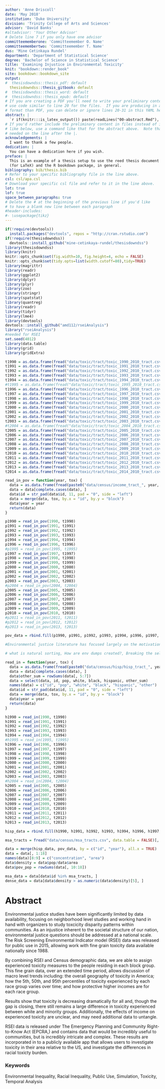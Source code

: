 ```yaml
---
author: 'Anne Driscoll'
date: 'May 2018'
institution: 'Duke University'
division: 'Trinity College of Arts and Sciences'
advisor: 'David Banks'
#altadvisor: 'Your Other Advisor'
# Delete line 7 if you only have one advisor
committeememberone: 'Committeemember O. Name'
committeemembertwo: 'Committeemember T. Name'
dus: 'Mine Cetinkaya Rundel'
department: 'Department of Statistical Science'
degree: 'Bachelor of Science in Statistical Science'
title: 'Examining Injustice in Environmental Toxicity'
knit: "bookdown::render_book"
site: bookdown::bookdown_site
output: 
#  thesisdowndss::thesis_pdf: default
  thesisdowndss::thesis_gitbook: default
#  thesisdowndss::thesis_word: default
#  thesisdowndss::thesis_epub: default
# If you are creating a PDF you'll need to write your preliminary content here or
# use code similar to line 20 for the files.  If you are producing in a different
# format than PDF, you can delete or ignore lines 20-31 in this YAML header.
abstract: |
  `r if(knitr:::is_latex_output()) paste(readLines("00-abstract.Rmd"), collapse = '\n  ')`
# If you'd rather include the preliminary content in files instead of inline
# like below, use a command like that for the abstract above.  Note that a tab is 
# needed on the line after the |.
acknowledgements: |
  I want to thank a few people.
dedication: |
  You can have a dedication here if you wish. 
preface: |
  This is an example of a thesis setup to use the reed thesis document class
  (for LaTeX) and the R bookdown package, in general.
bibliography: bib/thesis.bib
# Refer to your specific bibliography file in the line above.
csl: csl/apa.csl
# Download your specific csl file and refer to it in the line above.
lot: true
lof: true
space_between_paragraphs: true
# Delete the # at the beginning of the previous line if you'd like
# to have a blank new line between each paragraph
#header-includes:
#- \usepackage{tikz}
---
```


<!--
Above is the YAML (YAML Ain't Markup Language) header that includes a lot of metadata used to produce the document.  Be careful with spacing in this header!

If you'd prefer to not include a Dedication, for example, simply delete lines 17 and 18 above or add a # before them to comment them out.  If you have other LaTeX packages you would like to include, delete the # before header-includes and list the packages after hyphens on new lines.

If you'd like to include a comment that won't be produced in your resulting file enclose it in a block like this.
-->

<!--
If you receive a duplicate label error after knitting, make sure to delete the index.Rmd file and then knit again.
-->

```r
if(!require(devtools))
  install.packages("devtools", repos = "http://cran.rstudio.com")
if(!require(thesisdowndss))
  devtools::install_github("mine-cetinkaya-rundel/thesisdowndss")
library(thesisdowndss)
library(knitr)
knitr::opts_chunk$set(fig.width=10, fig.height=4, echo = FALSE) 
knitr::opts_chunk$set(tidy.opts=list(width.cutoff=80),tidy=TRUE)
library(magrittr)
library(readr)
library(ggplot2)
library(dplyr)
library(plyr)
library(zoo)
library(stringr)
library(spatstat)
library(quantreg)
library(readr)
library(tidyr)
library(lme4)
library(devtools)
devtools::install_github("amd112/rseiAnalysis")
library("rseiAnalysis")
#needed for RSEI
set.seed(4012)
library(data.table)
library(grid)
library(gridExtra)
```

```r
t1990 = as.data.frame(fread("data/toxic/tract/toxic_1990_2010_tract.csv", data.table = FALSE))
t1991 = as.data.frame(fread("data/toxic/tract/toxic_1991_2010_tract.csv", data.table = FALSE))
t1992 = as.data.frame(fread("data/toxic/tract/toxic_1992_2010_tract.csv", data.table = FALSE))
t1993 = as.data.frame(fread("data/toxic/tract/toxic_1993_2010_tract.csv", data.table = FALSE))
t1994 = as.data.frame(fread("data/toxic/tract/toxic_1994_2010_tract.csv", data.table = FALSE))
#t1995 = as.data.frame(fread("data/toxic/tract/toxic_1995_2010_tract.csv", data.table = FALSE))
t1996 = as.data.frame(fread("data/toxic/tract/toxic_1996_2010_tract.csv", data.table = FALSE))
t1997 = as.data.frame(fread("data/toxic/tract/toxic_1997_2010_tract.csv", data.table = FALSE))
t1998 = as.data.frame(fread("data/toxic/tract/toxic_1998_2010_tract.csv", data.table = FALSE))
t1999 = as.data.frame(fread("data/toxic/tract/toxic_1999_2010_tract.csv", data.table = FALSE))
t2000 = as.data.frame(fread("data/toxic/tract/toxic_2000_2010_tract.csv", data.table = FALSE))
t2001 = as.data.frame(fread("data/toxic/tract/toxic_2001_2010_tract.csv", data.table = FALSE))
t2002 = as.data.frame(fread("data/toxic/tract/toxic_2002_2010_tract.csv", data.table = FALSE))
t2003 = as.data.frame(fread("data/toxic/tract/toxic_2003_2010_tract.csv", data.table = FALSE))
#t2004 = as.data.frame(fread("data/toxic/tract/toxic_2004_2010_tract.csv", data.table = FALSE))
t2005 = as.data.frame(fread("data/toxic/tract/toxic_2005_2010_tract.csv", data.table = FALSE))
t2006 = as.data.frame(fread("data/toxic/tract/toxic_2006_2010_tract.csv", data.table = FALSE))
t2007 = as.data.frame(fread("data/toxic/tract/toxic_2007_2010_tract.csv", data.table = FALSE))
t2008 = as.data.frame(fread("data/toxic/tract/toxic_2008_2010_tract.csv", data.table = FALSE))
t2009 = as.data.frame(fread("data/toxic/tract/toxic_2009_2010_tract.csv", data.table = FALSE))
t2010 = as.data.frame(fread("data/toxic/tract/toxic_2010_2010_tract.csv", data.table = FALSE))
t2011 = as.data.frame(fread("data/toxic/tract/toxic_2011_2010_tract.csv", data.table = FALSE))
t2012 = as.data.frame(fread("data/toxic/tract/toxic_2012_2010_tract.csv", data.table = FALSE))
t2013 = as.data.frame(fread("data/toxic/tract/toxic_2013_2010_tract.csv", data.table = FALSE))
t2014 = as.data.frame(fread("data/toxic/tract/toxic_2014_2010_tract.csv", data.table = FALSE))

read_in_pov = function(year, tox) {
  data = as.data.frame(fread(paste0("data/census/income_tract_", year, ".csv"), data.table = FALSE))
  data = data[complete.cases(data), ]
  data$id = str_pad(data$id, 11, pad = "0", side = "left")
  data = merge(data, tox, by.x = "id", by.y = "block")
  data$year = year
  return(data)
}

p1990 = read_in_pov(1990, t1990)
p1991 = read_in_pov(1991, t1991)
p1992 = read_in_pov(1992, t1992)
p1993 = read_in_pov(1993, t1993)
p1994 = read_in_pov(1994, t1994)
p1996 = read_in_pov(1996, t1996)
#p1995 = read_in_pov(1995, t1995)
p1997 = read_in_pov(1997, t1997)
p1998 = read_in_pov(1998, t1998)
p1999 = read_in_pov(1999, t1999)
p2000 = read_in_pov(2000, t2000)
p2001 = read_in_pov(2001, t2001)
p2002 = read_in_pov(2002, t2002)
p2003 = read_in_pov(2003, t2003)
#p2004 = read_in_pov(2004, t2004)
p2005 = read_in_pov(2005, t2005)
p2006 = read_in_pov(2006, t2006)
p2007 = read_in_pov(2007, t2007)
p2008 = read_in_pov(2008, t2008)
p2009 = read_in_pov(2009, t2009)
p2010 = read_in_pov(2010, t2010)
#p2011 = read_in_pov(2011, t2011)
#p2012 = read_in_pov(2012, t2012)
#p2013 = read_in_pov(2013, t2013)

pov_data = rbind.fill(p1990, p1991, p1992, p1993, p1994, p1996, p1997, p1998, p1999, p2000, p2001, p2002, p2003, p2005, p2006, p2007, p2008, p2009, p2010)

#Environmental justice literature has focused largely on the motivations behind facility siting that lead to inequality and policy approaches to help fix the disproportionate burden of environmental hazards on minority communities. The questions being asked are critical to creating policy that helps correct the problem of hazard allocation. A gap in the literature is the need for an investigation of the dynamic world of hazard allocation over time. 

# what is natural sorting, How are env dumps created?, Breaking the self fulfilling cycle

read_in = function(year, tox) {
  data = as.data.frame(fread(paste0("data/census/hisp/hisp_tract_", year, ".csv"), data.table = FALSE))
  data = data[complete.cases(data), ]
  data$other_sum = rowSums(data[, 5:7])
  data = select(data, id, pop, white, black, hispanic, other_sum)
  names(data) = c("id", "pop", "white", "black", "hispanic", "other")
  data$id = str_pad(data$id, 11, pad = "0", side = "left")
  data = merge(data, tox, by.x = "id", by.y = "block")
  data$year = year
  return(data)
}

h1990 = read_in(1990, t1990)
h1991 = read_in(1991, t1991)
h1992 = read_in(1992, t1992)
h1993 = read_in(1993, t1993)
h1994 = read_in(1994, t1994)
#h1995 = read_in(1995, t1995)
h1996 = read_in(1996, t1996)
h1997 = read_in(1997, t1997)
h1998 = read_in(1998, t1998)
h1999 = read_in(1999, t1999)
h2000 = read_in(2000, t2000)
h2001 = read_in(2001, t2001)
h2002 = read_in(2002, t2002)
h2003 = read_in(2003, t2003)
#h2004 = read_in(2004, t2004)
h2005 = read_in(2005, t2005)
h2006 = read_in(2006, t2006)
h2007 = read_in(2007, t2007)
h2008 = read_in(2008, t2008)
h2009 = read_in(2009, t2009)
h2010 = read_in(2010, t2010)
h2011 = read_in(2011, t2011)
h2012 = read_in(2012, t2012)
h2013 = read_in(2013, t2013)

hisp_data = rbind.fill(h1990, h1991, h1992, h1993, h1994, h1996, h1997, h1998, h1999, h2000, h2001, h2002, h2003, h2005, h2006, h2007, h2008, h2009, h2010, h2011, h2012, h2013)

msa_tracts = fread("data/census/msa_tracts.csv", data.table = FALSE)[, 1]

data = merge(hisp_data, pov_data, by = c("id", "year"), all.x = TRUE)
data = data[, 1:18]
names(data)[8:9] = c("concentration", "area")
data$density = data$pop/data$area
data$pov_pop = rowSums(data[, 10:18])

msa_data = data[data$id %in% msa_tracts, ]
dense_data = data[data$density > as.numeric(data$density)[5], ]
```


<!-- You'll need to include the order that you'd like Rmd files to appear in the _bookdown.yml file for
PDF files and also delete the # before rmd_files: there.  You'll want to not include 00(two-hyphens)prelim.Rmd
and 00-abstract.Rmd since they are handled in the YAML above differently for the PDF version.
-->

<!-- The {.unnumbered} option here means that the introduction will be "Chapter 0." You can also use {-} for no numbers
on chapters.
-->

# Abstract {.unnumbered}

Environmental justice studies have been significantly limited by data availability, focusing on neighborhood level studies and working hand in hand with organizers to study toxcicity disparity patterns within communities. As an injustice inherent to the societal structure of our nation, environmental justice questions should be addressed at a national scale. The Risk Screening Environmental Indicator model (RSEI) data was released for public use in 2015, allowing work with fine grain toxicity data available nationally since 1988. 

By combining RSEI and Census demographic data, we are able to assign experienced toxicity measures to the people residing in each block group. This fine grain data, over an extended time period, allows discussion of macro level trends including: the overall geography of toxicity in America; how the 5th, 50th, and 95th percentiles of toxicity experienced by each race group varies over time; and how protective higher incomes are for each race group. 

Results show that toxicity is decreasing dramatically for all and, though the gap is closing, there still remains a large difference in toxicity experienced between white and minority groups. Additionally, the effects of income on experienced toxicity are unclear, and may need additional data to untangle. 

RSEI data is released under The Emergency Planning and Community Right-to-Know Act (EPCRA,) and contains data that would be incredibly useful to communities, but is incredibly intricate and complex. These results are incorporated in to a publicly available app that allows users to investigate toxicity in their area relative to the US, and investigate the differences in racial toxicty burden.


### Keywords {.unnumbered}
Environmental Inequality, Racial Inequality, Public Use, Simulation, Toxicity, Temporal Analysis

